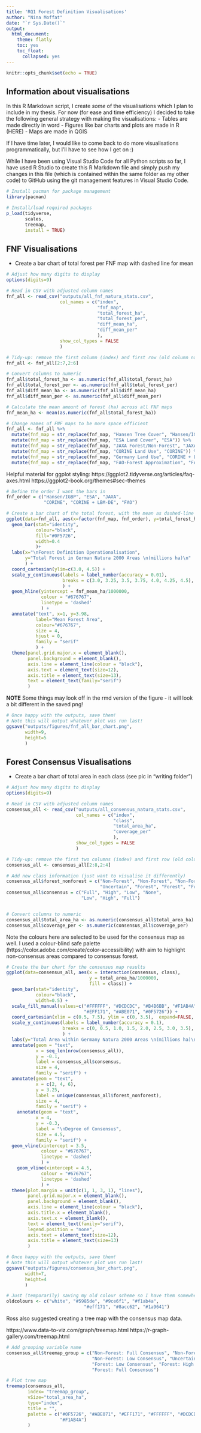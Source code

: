 ```yaml
---
title: 'RQ1 Forest Definition Visualisations'
author: "Nina Moffat"
date: "`r Sys.Date()`"
output:
  html_document:
    theme: flatly
    toc: yes
    toc_float:
      collapsed: yes
---
```


```r
knitr::opts_chunk$set(echo = TRUE)
```


## Information about visualisations

In this R Markdown script, I create *some* of the visualisations which I plan to include in my thesis. 
For now (for ease and time efficiency) I decided to take the following general strategy with making the visualisations:
- Tables are made directly in word
- Figures like bar charts and plots are made in R (HERE)
- Maps are made in QGIS

If I have time later, I would like to come back to do more visualisations programmatically, but I'll have to see how I get on :)

While I have been using Visual Studio Code for all Python scripts so far, I have used R Studio to create this R Markdown file and simply push my changes in this file (which is contained within the same folder as my other code) to GitHub using the git management features in Visual Studio Code.

```r

# Install pacman for package management
library(pacman)

# Install/load required packages
p_load(tidyverse, 
       scales,
       treemap,
       install = TRUE)

```


## FNF Visualisations

- Create a bar chart of total forest per FNF map with dashed line for mean

```r

# Adjust how many digits to display
options(digits=9)

# Read in CSV with adjusted column names
fnf_all <- read_csv("outputs/all_fnf_natura_stats.csv", 
                    col_names = c("index", 
                                  "fnf_map", 
                                  "total_forest_ha",
                                  "total_forest_per",
                                  "diff_mean_ha",
                                  "diff_mean_per"
                                  ),
                    show_col_types = FALSE
                    )

# Tidy-up: remove the first column (index) and first row (old column names)
fnf_all <- fnf_all[2:7,2:6]

# Convert columns to numeric
fnf_all$total_forest_ha <- as.numeric(fnf_all$total_forest_ha)
fnf_all$total_forest_per <- as.numeric(fnf_all$total_forest_per)
fnf_all$diff_mean_ha <- as.numeric(fnf_all$diff_mean_ha)
fnf_all$diff_mean_per <- as.numeric(fnf_all$diff_mean_per)

# Calculate the mean amount of forest (ha) across all FNF maps
fnf_mean_ha <- mean(as.numeric(fnf_all$total_forest_ha))

# Change names of FNF maps to be more space efficient
fnf_all <- fnf_all %>% 
  mutate(fnf_map = str_replace(fnf_map, "Hansen Tree Cover", "Hansen/IGBP")) %>%
  mutate(fnf_map = str_replace(fnf_map, "ESA Land Cover", "ESA")) %>%
  mutate(fnf_map = str_replace(fnf_map, "JAXA Forest/Non-Forest", "JAXA")) %>%
  mutate(fnf_map = str_replace(fnf_map, "CORINE Land Use", "CORINE")) %>%
  mutate(fnf_map = str_replace(fnf_map, "Germany Land Use", "CORINE + LBM-DE")) %>%
  mutate(fnf_map = str_replace(fnf_map, "FAO-Forest Approximation", "FAO")) 

```


Helpful material for ggplot styling:
https://ggplot2.tidyverse.org/articles/faq-axes.html 
https://ggplot2-book.org/themes#sec-themes




```r

# Define the order I want the bars in
fnf_order = c("Hansen/IGBP", "ESA", "JAXA",
              "CORINE", "CORINE + LBM-DE", "FAO")

# Create a bar chart of the total forest, with the mean as dashed-line
ggplot(data=fnf_all, aes(x=factor(fnf_map, fnf_order), y=total_forest_ha/1000000)) +
  geom_bar(stat="identity", 
           colour="black", 
           fill="#0F5726",
           width=0.4
           )+
  labs(x="\nForest Definition Operationalisation", 
       y="Total Forest in German Natura 2000 Areas \n(millions ha)\n"
       ) +
  coord_cartesian(ylim=c(3.0, 4.5)) +
  scale_y_continuous(labels = label_number(accuracy = 0.01),
                     breaks = c(3.0, 3.25, 3.5, 3.75, 4.0, 4.25, 4.5),
                     ) +
  geom_hline(yintercept = fnf_mean_ha/1000000, 
             colour = "#676767", 
             linetype = 'dashed'
             ) +
  annotate("text", x=1, y=3.98, 
           label="Mean Forest Area", 
           colour="#676767",
           size = 4,
           hjust = 0,
           family = "serif"
           ) +
  theme(panel.grid.major.x = element_blank(),
        panel.background = element_blank(),
        axis.line = element_line(colour = "black"),
        axis.text = element_text(size=12),
        axis.title = element_text(size=13),
        text = element_text(family="serif")
        )

```
**NOTE**
Some things may look off in the rmd version of the figure - it will look a bit different in the saved png!


```r

# Once happy with the outputs, save them! 
# Note this will output whatever plot was run last!
ggsave("outputs/figures/fnf_all_bar_chart.png",
       width=9,
       height=5
       )

```


## Forest Consensus Visualisations

- Create a bar chart of total area in each class (see pic in "writing folder")


```r

# Adjust how many digits to display
options(digits=9)

# Read in CSV with adjusted column names
consensus_all <- read_csv("outputs/all_consensus_natura_stats.csv", 
                          col_names = c("index", 
                                        "class", 
                                        "total_area_ha",
                                        "coverage_per"
                                        ),
                          show_col_types = FALSE
                          )

# Tidy-up: remove the first two columns (index) and first row (old column names)
consensus_all <- consensus_all[2:8,2:4]

# Add new class information (just want to visualise it differently)
consensus_all$forest_nonforest = c("Non-Forest", "Non-Forest", "Non-Forest",
                                   "Uncertain", "Forest", "Forest", "Forest")
consensus_all$consensus = c("Full", "High", "Low", "None", 
                            "Low", "High", "Full")


# Convert columns to numeric
consensus_all$total_area_ha <- as.numeric(consensus_all$total_area_ha)
consensus_all$coverage_per <- as.numeric(consensus_all$coverage_per)


```


Note the colours here are selected to be used for the consensus map as well. I used a colour-blind safe palette (https://color.adobe.com/create/color-accessibility) with aim to highlight non-consensus areas compared to consensus forest. 


```r

# Create the bar chart for the consensus map results
ggplot(data=consensus_all, aes(x = interaction(consensus, class), 
                               y = total_area_ha/1000000,
                               fill = class)) +
  geom_bar(stat="identity",
           colour="black",
           width=0.5) +
  scale_fill_manual(values=c("#FFFFFF", "#DCDCDC", "#B4B6BB", "#F1AB4A",
                             "#EFF171", "#ABE071", "#0F5726")) +
  coord_cartesian(xlim = c(0.5, 7.5), ylim = c(0, 3.5),  expand=FALSE, clip="off") +
  scale_y_continuous(labels = label_number(accuracy = 0.1),
                     breaks = c(0, 0.5, 1.0, 1.5, 2.0, 2.5, 3.0, 3.5),
                     ) +
  labs(y="Total Area within Germany Natura 2000 Areas \n(millions ha)\n") +
  annotate(geom = "text", 
           x = seq_len(nrow(consensus_all)), 
           y = -0.1, 
           label = consensus_all$consensus, 
           size = 4,
           family = "serif") +
  annotate(geom = "text", 
           x = c(2, 4, 6), 
           y = 3.25, 
           label = unique(consensus_all$forest_nonforest), 
           size = 4,
           family = "serif") +
    annotate(geom = "text", 
           x = 4, 
           y = -0.3, 
           label = "\nDegree of Consensus", 
           size = 4.5,
           family = "serif") +
  geom_vline(xintercept = 3.5, 
             colour = "#676767", 
             linetype = 'dashed'
             ) +
    geom_vline(xintercept = 4.5, 
             colour = "#676767", 
             linetype = 'dashed'
             ) +
  theme(plot.margin = unit(c(1, 1, 3, 1), "lines"),
        panel.grid.major.x = element_blank(),
        panel.background = element_blank(),
        axis.line = element_line(colour = "black"),
        axis.title.x = element_blank(),
        axis.text.x = element_blank(),
        text = element_text(family="serif"),
        legend.position = "none",
        axis.text = element_text(size=12),
        axis.title = element_text(size=13)
        )

```



```r

# Once happy with the outputs, save them!
# Note this will output whatever plot was run last!
ggsave("outputs/figures/consensus_bar_chart.png",
       width=7,
       height=4
       )

```



```r

# Just (temporarily) saving my old colour scheme so I have them somewhere
oldcolours <- c("white", "#5985de", "#9ce6f1", "#f1ab4a",
                             "#eff171", "#8acc62", "#1a9641")
```


 Ross also suggested creating a tree map with the consensus map data. 
 
https://www.data-to-viz.com/graph/treemap.html
https://r-graph-gallery.com/treemap.html


```r

# Add grouping variable name
consensus_all$treemap_group = c("Non-Forest: Full Consensus", "Non-Forest: High Consensus",
                                "Non-Forest: Low Consensus", "Uncertain: No Consensus", 
                                "Forest: Low Consensus", "Forest: High Consensus", 
                                "Forest: Full Consensus")

# Plot tree map
treemap(consensus_all,
        index= "treemap_group",
        vSize="total_area_ha",
        type="index",
        title = "",
        palette = c("#0F5726", "#ABE071", "#EFF171", "#FFFFFF", "#DCDCDC", "#B4B6BB",
                    "#F1AB4A")
        )

```

